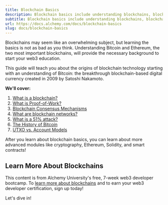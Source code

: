 ```yaml
---
title: Blockchain Basics
description: Blockchain basics include understanding blockchains, blockchain networks, consensus mechanisms including Proof-of-Work, and the differences between UTXO and Account Models.
subtitle: Blockchain basics include understanding blockchains, blockchain networks, consensus mechanisms including Proof-of-Work, and the differences between UTXO and Account Models.
url: https://docs.alchemy.com/docs/blockchain-basics
slug: docs/blockchain-basics
---
```


Blockchains may seem like an overwhelming subject, but learning the basics is not as bad as you think. Understanding Bitcoin and Ethereum, the two most important blockchains, will provide the necessary background to start your web3 education.

This guide will teach you about the origins of blockchain technology starting with an understanding of Bitcoin: the breakthrough blockchain-based digital currency created in 2009 by Satoshi Nakamoto.

**We'll cover:**

1. [What is a blockchain?](/docs/what-is-a-blockchain)
2. [What is Proof-of-Work?](/docs/proof-of-work)
3. [Blockchain Consensus Mechanisms](/docs/what-are-blockchain-consensus-mechanisms)
4. [What are blockchain networks?](/docs/what-are-blockchain-networks)
5. [What is a 51% attack?](/docs/51-percent-attack)
6. [The History of Bitcoin](/docs/bitcoin-genesis-block)
7. [UTXO vs. Account Models](/docs/utxo-vs-account-model)

After you learn about blockchain basics, you can learn about more advanced modules like cryptography, Ethereum, Solidity, and smart contracts!

## Learn More About Blockchains

This content is from Alchemy University's free, 7-week web3 developer bootcamp. To [learn more about blockchains](https://university.alchemy.com/ethereum) and to earn your web3 developer certification, sign up today!

Let's dive in!
